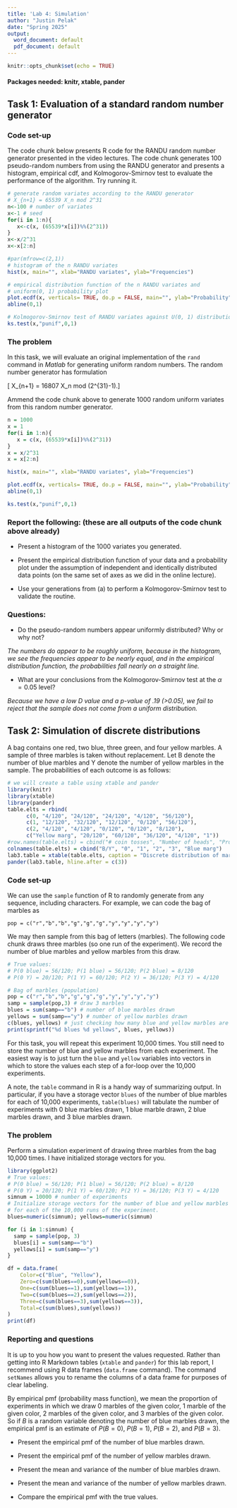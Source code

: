 ```yaml
---
title: 'Lab 4: Simulation'
author: "Justin Pelak"
date: "Spring 2025"
output:
  word_document: default
  pdf_document: default
---
```


```r
knitr::opts_chunk$set(echo = TRUE)
```

#### Packages needed: knitr, xtable, pander

## Task 1: Evaluation of a standard random number generator

### Code set-up

The code chunk below presents R code for the RANDU random number generator presented in the video lectures.  The code chunk generates 100 pseudo-random numbers from using the RANDU generator and presents a histogram, empirical cdf, and Kolmogorov-Smirnov test to evaluate the performance of the algorithm.  Try running it.

```r
# generate random variates according to the RANDU generator
# X_{n+1} = 65539 X_n mod 2^31
n<-100 # number of variates
x<-1 # seed
for(i in 1:n){
   x<-c(x, (65539*x[i])%%(2^31))
}
x<-x/2^31
x<-x[2:n]

#par(mfrow=c(2,1))
# histogram of the n RANDU variates
hist(x, main="", xlab="RANDU variates", ylab="Frequencies")

# empirical distribution function of the n RANDU variates and
# uniform(0, 1) probability plot
plot.ecdf(x, verticals= TRUE, do.p = FALSE, main="", ylab="Probability")
abline(0,1)

# Kolmogorov-Smirnov test of RANDU variates against U(0, 1) distribution
ks.test(x,"punif",0,1)
```

### The problem

In this task, we will evaluate an original implementation of the `rand` command in *Matlab* for generating uniform random numbers.  The random number generator has formulation

\[ X_{n+1} = 16807 X_n mod (2^{31}-1).\]

Ammend the code chunk above to generate 1000 random uniform variates from this random number generator.

```r
n = 1000
x = 1 
for(i in 1:n){
   x = c(x, (65539*x[i])%%(2^31))
}
x = x/2^31
x = x[2:n]

hist(x, main="", xlab="RANDU variates", ylab="Frequencies")

plot.ecdf(x, verticals= TRUE, do.p = FALSE, main="", ylab="Probability")
abline(0,1)

ks.test(x,"punif",0,1)
```

### Report the following: (these are all outputs of the code chunk above already)

* Present a histogram of the 1000 variates you generated.

* Present the empirical distribution function of your data and a probability plot under the assumption of independent and identically distributed data points (on the same set of axes as we did in the online lecture).

* Use your generations from (a) to perform a Kolmogorov-Smirnov test to validate the routine.

### Questions:

* Do the pseudo-random numbers appear uniformly distributed?  Why or why not?

*The numbers do appear to be roughly uniform, because in the histogram, we see the frequencies appear to be nearly equal, and in the empirical distribution function, the probabilities fall nearly on a straight line.*

* What are your conclusions from the Kolmogorov-Smirnov test at the $\alpha = 0.05$ level?

*Because we have a low D value and a p-value of .19 (>0.05), we fail to reject that the sample does not come from a uniform distribution.*


## Task 2: Simulation of discrete distributions

A bag contains one red, two blue, three green, and four yellow marbles. A sample of three marbles is taken without replacement. Let B denote the number of blue marbles and Y denote the number of yellow marbles in the sample. The probabilities of each outcome is as follows:

```r
# we will create a table using xtable and pander
library(knitr)
library(xtable)
library(pander)
table.elts = rbind(
      c(0, "4/120", "24/120", "24/120", "4/120", "56/120"),
      c(1, "12/120", "32/120", "12/120", "0/120", "56/120"),
      c(2, "4/120", "4/120", "0/120", "0/120", "8/120"),
      c("Yellow marg", "20/120", "60/120", "36/120", "4/120", "1"))
#row.names(table.elts) = cbind("# coin tosses", "Number of heads", "Proportion of heads")
colnames(table.elts) = cbind("B/Y", "0", "1", "2", "3", "Blue marg")
lab3.table = xtable(table.elts, caption = "Discrete distribution of marble game.", label="distr_table", align = "|l|rrrr|rr")
pander(lab3.table, hline.after = c(3))
```

### Code set-up

We can use the `sample` function of R to randomly generate from any sequence, including characters.  For example, we can code the bag of marbles as 

`pop = c("r","b","b","g","g","g","y","y","y","y")`

We may then sample from this bag of letters (marbles).  The following code chunk draws three marbles (so one run of the experiment).  We record the number of blue marbles and yellow marbles from this draw.  

```r
# True values:
# P(0 blue) = 56/120; P(1 blue) = 56/120; P(2 blue) = 8/120
# P(0 Y) = 20/120; P(1 Y) = 60/120; P(2 Y) = 36/120; P(3 Y) = 4/120

# Bag of marbles (population)
pop = c("r","b","b","g","g","g","y","y","y","y")
samp = sample(pop,3) # draw 3 marbles
blues = sum(samp=="b") # number of blue marbles drawn
yellows = sum(samp=="y") # number of yellow marbles drawn
c(blues, yellows) # just checking how many blue and yellow marbles are drawn
print(sprintf("%d blues %d yellows", blues, yellows))
```

For this task, you will repeat this experiment 10,000 times.  You still need to store the number of blue and yellow marbles from each experiment.  The easiest way is to just turn the `blue` and `yellow` variables into vectors in which to store the values each step of a for-loop over the 10,000 experiments.

A note, the `table` command in R is a handy way of summarizing output.  In particular, if you have a storage vector `blues` of the number of blue marbles for each of 10,000 experiments, `table(blues)` will tabulate the number of experiments with 0 blue marbles drawn, 1 blue marble drawn, 2 blue marbles drawn, and 3 blue marbles drawn.

### The problem

Perform a simulation experiment of drawing three marbles from the bag 10,000 times.  I have initialized storage vectors for you.
```r
library(ggplot2)
# True values:
# P(0 blue) = 56/120; P(1 blue) = 56/120; P(2 blue) = 8/120
# P(0 Y) = 20/120; P(1 Y) = 60/120; P(2 Y) = 36/120; P(3 Y) = 4/120
simnum = 10000 # number of experiments
# Initialize storage vectors for the number of blue and yellow marbles drawn 
# for each of the 10,000 runs of the experiment.
blues=numeric(simnum); yellows=numeric(simnum)

for (i in 1:simnum) {
  samp = sample(pop, 3)
  blues[i] = sum(samp=="b")
  yellows[i] = sum(samp=="y")
}

df = data.frame(
    Color=c("Blue", "Yellow"),
    Zero=c(sum(blues==0),sum(yellows==0)),
    One=c(sum(blues==1),sum(yellows==1)),
    Two=c(sum(blues==2),sum(yellows==2)),
    Three=c(sum(blues==3),sum(yellows==3)),
    Total=c(sum(blues),sum(yellows))
)
print(df)

```

### Reporting and questions

It is up to you how you want to present the values requested.  Rather than getting into R Markdown tables (`xtable` and `pander`) for this lab report, I recommend using R data frames (`data.frame` command).  The command `setNames` allows you to rename the columns of a data frame for purposes of clear labeling.

By empirical pmf (probability mass function), we mean the proportion of experiments in which we draw 0 marbles of the given color, 1 marble of the given color, 2 marbles of the given color, and 3 marbles of the given color.  So if $B$ is a random variable denoting the number of blue marbles drawn, the empirical pmf is an estimate of $P(B=0)$, $P(B=1)$, $P(B=2)$, and $P(B=3)$.

* Present the empirical pmf of the number of blue marbles drawn.

* Present the empirical pmf of the number of yellow marbles drawn.

* Present the mean and variance of the number of blue marbles drawn.

* Present the mean and variance of the number of yellow marbles drawn.

* Compare the empirical pmf with the true values.



